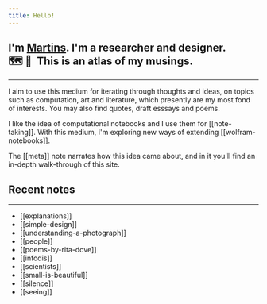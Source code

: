 ```yaml
---
title: Hello!
---
```


<h2>
  I'm <a href="https://martinssamuel.com" target="_blank">Martins</a>. I'm a researcher and designer.<br/>
  <span role="img" aria-label="compass and map emojis">🗺&nbsp;🧭&nbsp;</span> This is an atlas of my musings.
</h2>

---

I aim to use this medium for iterating through thoughts and ideas, on topics such as computation, art and literature, which presently are my most fond of interests. You may also find quotes, draft esssays and poems.

I like the idea of computational notebooks and I use them for [[note-taking]]. With this medium, I'm exploring new ways of extending [[wolfram-notebooks]].

The [[meta]] note narrates how this idea came about, and in it you'll find an in-depth walk-through of this site.

## Recent notes
---

- [[explanations]]
- [[simple-design]]
- [[understanding-a-photograph]]
- [[people]]
- [[poems-by-rita-dove]]
- [[infodis]]
- [[scientists]]
- [[small-is-beautiful]]
- [[silence]]
- [[seeing]]
